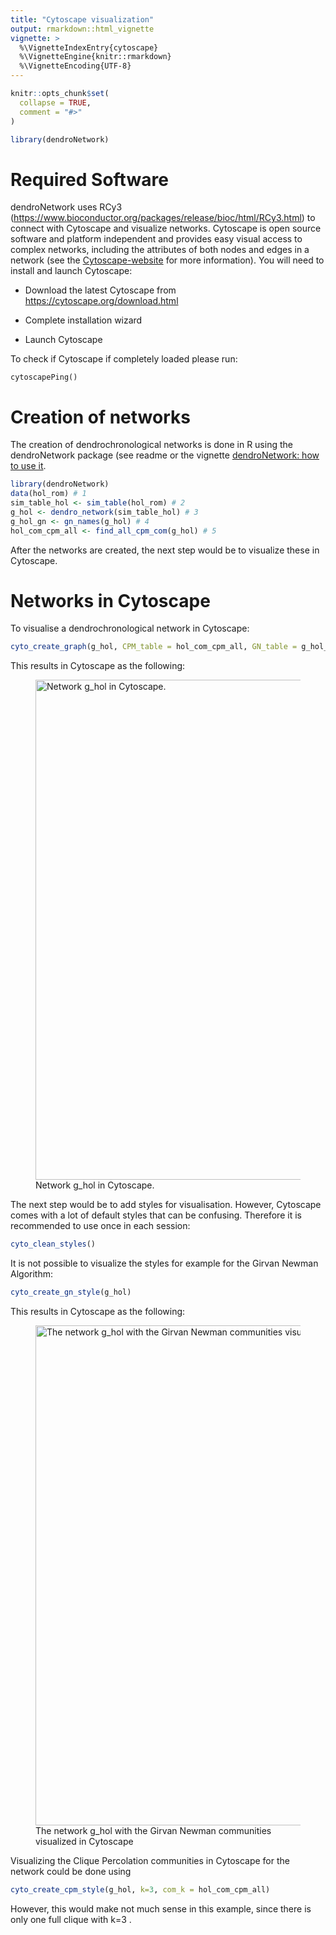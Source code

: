 ---
title: "Cytoscape visualization"
output: rmarkdown::html_vignette
vignette: >
  %\VignetteIndexEntry{cytoscape}
  %\VignetteEngine{knitr::rmarkdown}
  %\VignetteEncoding{UTF-8}
---

```{r, include = FALSE}
knitr::opts_chunk$set(
  collapse = TRUE,
  comment = "#>"
)
```

```{r setup}
library(dendroNetwork)
```

# Required Software

dendroNetwork uses RCy3 (<https://www.bioconductor.org/packages/release/bioc/html/RCy3.html>) to connect with Cytoscape and visualize networks. Cytoscape is open source software and platform independent and provides easy visual access to complex networks, including the attributes of both nodes and edges in a network (see the [Cytoscape-website](https://cytoscape.org/what_is_cytoscape.html) for more information). You will need to install and launch Cytoscape:

-   Download the latest Cytoscape from <https://cytoscape.org/download.html>

-   Complete installation wizard

-   Launch Cytoscape

To check if Cytoscape if completely loaded please run:

```         
cytoscapePing()
```

# Creation of networks

The creation of dendrochronological networks is done in R using the dendroNetwork package (see readme or the vignette [dendroNetwork: how to use it](dendroNetwork.html).

```{r}
library(dendroNetwork)
data(hol_rom) # 1
sim_table_hol <- sim_table(hol_rom) # 2
g_hol <- dendro_network(sim_table_hol) # 3
g_hol_gn <- gn_names(g_hol) # 4
hol_com_cpm_all <- find_all_cpm_com(g_hol) # 5
```

After the networks are created, the next step would be to visualize these in Cytoscape.

# Networks in Cytoscape

To visualise a dendrochronological network in Cytoscape:

``` r
cyto_create_graph(g_hol, CPM_table = hol_com_cpm_all, GN_table = g_hol_gn)
```

This results in Cytoscape as the following:

![Network g_hol in Cytoscape.](images/cytoscape_g_hol.png){width="800"}

The next step would be to add styles for visualisation. However, Cytoscape comes with a lot of default styles that can be confusing. Therefore it is recommended to use once in each session:

``` r
cyto_clean_styles()
```

It is not possible to visualize the styles for example for the Girvan Newman Algorithm:

``` r
cyto_create_gn_style(g_hol)
```

This results in Cytoscape as the following:

![The network g_hol with the Girvan Newman communities visualized in Cytoscape](images/cytoscape_g_hol_GN.png){width="800"}

Visualizing the Clique Percolation communities in Cytoscape for the network could be done using

``` r
cyto_create_cpm_style(g_hol, k=3, com_k = hol_com_cpm_all)
```

However, this would make not much sense in this example, since there is only one full clique with k=3 .
